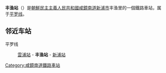 {{朝鮮半島車站資訊
|公司色 = blue
|文字色 = 
|站名 = 丰渔站
|圖片 = 
|pxl = 
|圖片說明 =
|前一站 = [[雲浦站|雲浦]]
|前一站距離 = 5.9
|後一站距離 = 6.5
|後一站 = [[新浦站_(咸镜南道)|新浦]]
|所屬路線 = [[平罗线|平罗线]]
|距離 = 395.5
|起點站 = [[平壤站|平壤]]
|諺文 = 풍어역
|朝鮮漢字 = 豊漁驛
|文觀部式 = Pung'eo-yeok
|馬-賴式 = P'ung'ŏ-yŏk
|副站名 = 
|車站編號 = 
|停站路線數 = 
|所屬公司 = [[朝鮮民主主義人民共和國鐵道省|朝鮮民主主義人民共和國鐵道省]]
|所在地 =[[咸鏡南道|咸鏡南道]][[新浦市|新浦市]]丰渔里
|車站構造 = 地面车站
|月台配置 = 
|啟用年月日 =
|廢站年月日 = 
|上下車人次 = 
|統計年度 = 
|轉車 = 
|備註 = 
|全寬備註 = 
}}

'''丰渔站'''（{{lang-ko|풍어역}}）是[[朝鮮民主主義人民共和國|朝鮮民主主義人民共和國]][[咸鏡南道|咸鏡南道]][[新浦市|新浦市]]丰渔里的一個鐵路車站，属于[[平罗线|平罗线]]。

==邻近车站==
平罗线
:[[雲浦站|雲浦站]] - '''丰渔站''' - [[新浦站_(咸镜南道)|新浦站]]

{{朝鲜铁路小作品}}

{{平罗线}}

[[Category:咸鏡南道鐵路車站|Category:咸鏡南道鐵路車站]]